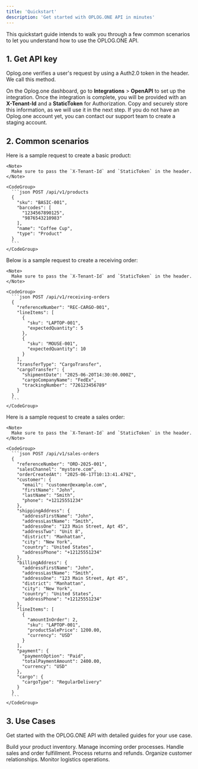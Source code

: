 ```yaml
---
title: 'Quickstart'
description: 'Get started with OPLOG.ONE API in minutes'
---
```


This quickstart guide intends to walk you through a few common scenarios to let you understand how to use the OPLOG.ONE API.

## 1. Get API key

Oplog.one verifies a user's request by using a Auth2.0 token in the header. We call this method.

On the Oplog.one dashboard, go to **Integrations** > **OpenAPI** to set up the integration. Once the integration is complete, you will be provided with an **X-Tenant-Id** and a **StaticToken** for Authorization. Copy and securely store this information, as we will use it in the next step. If you do not have an Oplog.one account yet, you can contact our support team to create a staging account.

## 2. Common scenarios

<AccordionGroup>
  <Accordion title="Basic Product Create">
    Here is a sample request to create a basic product:

    <Note>
      Make sure to pass the `X-Tenant-Id` and `StaticToken` in the header.
    </Note>

    <CodeGroup>
      ```json POST /api/v1/products
      {
        "sku": "BASIC-001",
        "barcodes": [
          "1234567890125",
          "9876543210983"
        ],
        "name": "Coffee Cup",
        "type": "Product"
      }
      ```
    </CodeGroup>
  </Accordion>

  <Accordion title="Receiving Order Create">
    Below is a sample request to create a receiving order:

    <Note>
      Make sure to pass the `X-Tenant-Id` and `StaticToken` in the header.
    </Note>

    <CodeGroup>
      ```json POST /api/v1/receiving-orders
      {
        "referenceNumber": "REC-CARGO-001",
        "lineItems": [
          {
            "sku": "LAPTOP-001",
            "expectedQuantity": 5
          },
          {
            "sku": "MOUSE-001",
            "expectedQuantity": 10
          }
        ],
        "transferType": "CargoTransfer",
        "cargoTransfer": {
          "shipmentDate": "2025-06-20T14:30:00.000Z",
          "cargoCompanyName": "FedEx",
          "trackingNumber": "726123456789"
        }
      }
      ```
    </CodeGroup>
  </Accordion>

  <Accordion title="Sales Order Create">
    Here is a sample request to create a sales order:

    <Note>
      Make sure to pass the `X-Tenant-Id` and `StaticToken` in the header.
    </Note>

    <CodeGroup>
      ```json POST /api/v1/sales-orders
      {
        "referenceNumber": "ORD-2025-001",
        "salesChannel": "mystore.com",
        "orderCreatedAt": "2025-06-17T10:13:41.479Z",
        "customer": {
          "email": "customer@example.com",
          "firstName": "John",
          "lastName": "Smith",
          "phone": "+12125551234"
        },
        "shippingAddress": {
          "addressFirstName": "John",
          "addressLastName": "Smith",
          "addressOne": "123 Main Street, Apt 45",
          "addressTwo": "Unit 8",
          "district": "Manhattan",
          "city": "New York",
          "country": "United States",
          "addressPhone": "+12125551234"
        },
        "billingAddress": {
          "addressFirstName": "John",
          "addressLastName": "Smith",
          "addressOne": "123 Main Street, Apt 45",
          "district": "Manhattan",
          "city": "New York",
          "country": "United States",
          "addressPhone": "+12125551234"
        },
        "lineItems": [
          {
            "amountInOrder": 2,
            "sku": "LAPTOP-001",
            "productSalePrice": 1200.00,
            "currency": "USD"
          }
        ],
        "payment": {
          "paymentOption": "Paid",
          "totalPaymentAmount": 2400.00,
          "currency": "USD"
        },
        "cargo": {
          "cargoType": "RegularDelivery"
        }
      }
      ```
    </CodeGroup>
  </Accordion>
</AccordionGroup>

## 3. Use Cases

Get started with the OPLOG.ONE API with detailed guides for your use case.

<CardGroup cols="2">
  <Card title="Product Management" icon="box" href="/use-cases/products">
    Build your product inventory.
  </Card>

  <Card title="Receiving Order Management" icon="clipboard-list" href="/use-cases/receiving-orders">
    Manage incoming order processes.
  </Card>

  <Card title="Sales Order Management" icon="shopping-cart" href="/use-cases/sales-orders">
    Handle sales and order fulfillment.
  </Card>

  <Card title="Return Management" icon="undo" href="/use-cases/returns">
    Process returns and refunds.
  </Card>

  <Card title="Customer Management" icon="users" href="/use-cases/customers">
    Organize customer relationships.
  </Card>

  <Card title="Track Shipments" icon="chart-mixed" href="/use-cases/tracking">
    Monitor logistics operations.
  </Card>
</CardGroup>
